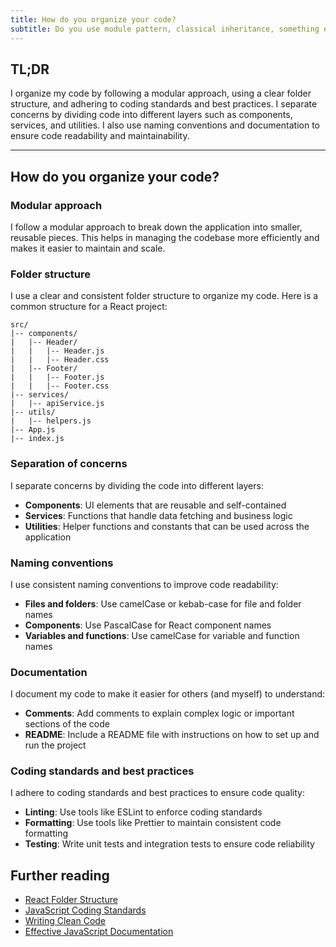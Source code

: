 ```yaml
---
title: How do you organize your code?
subtitle: Do you use module pattern, classical inheritance, something else?
---
```


## TL;DR

I organize my code by following a modular approach, using a clear folder structure, and adhering to coding standards and best practices. I separate concerns by dividing code into different layers such as components, services, and utilities. I also use naming conventions and documentation to ensure code readability and maintainability.

---

## How do you organize your code?

### Modular approach

I follow a modular approach to break down the application into smaller, reusable pieces. This helps in managing the codebase more efficiently and makes it easier to maintain and scale.

### Folder structure

I use a clear and consistent folder structure to organize my code. Here is a common structure for a React project:

```
src/
|-- components/
|   |-- Header/
|   |   |-- Header.js
|   |   |-- Header.css
|   |-- Footer/
|   |   |-- Footer.js
|   |   |-- Footer.css
|-- services/
|   |-- apiService.js
|-- utils/
|   |-- helpers.js
|-- App.js
|-- index.js
```

### Separation of concerns

I separate concerns by dividing the code into different layers:

- **Components**: UI elements that are reusable and self-contained
- **Services**: Functions that handle data fetching and business logic
- **Utilities**: Helper functions and constants that can be used across the application

### Naming conventions

I use consistent naming conventions to improve code readability:

- **Files and folders**: Use camelCase or kebab-case for file and folder names
- **Components**: Use PascalCase for React component names
- **Variables and functions**: Use camelCase for variable and function names

### Documentation

I document my code to make it easier for others (and myself) to understand:

- **Comments**: Add comments to explain complex logic or important sections of the code
- **README**: Include a README file with instructions on how to set up and run the project

### Coding standards and best practices

I adhere to coding standards and best practices to ensure code quality:

- **Linting**: Use tools like ESLint to enforce coding standards
- **Formatting**: Use tools like Prettier to maintain consistent code formatting
- **Testing**: Write unit tests and integration tests to ensure code reliability

## Further reading

- [React Folder Structure](https://reactjs.org/docs/faq-structure.html)
- [JavaScript Coding Standards](https://github.com/airbnb/javascript)
- [Writing Clean Code](https://www.freecodecamp.org/news/writing-clean-code-6a8e2889b9f8/)
- [Effective JavaScript Documentation](https://jsdoc.app/)
